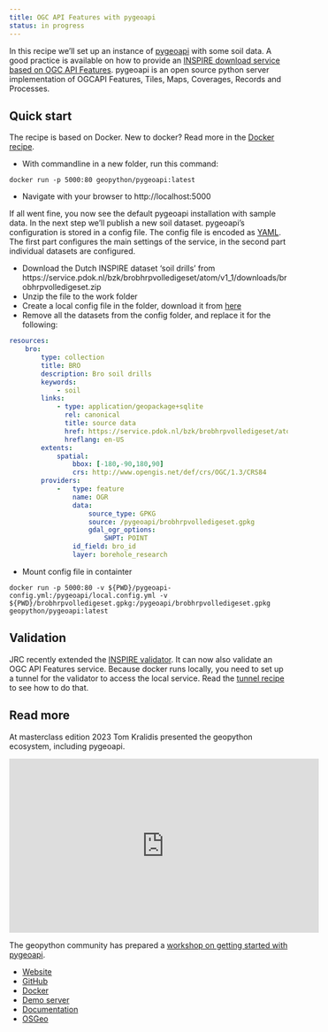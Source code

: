 ```yaml
---
title: OGC API Features with pygeoapi
status: in progress
---
```


In this recipe we'll set up an instance of [pygeoapi](https://pygeoapi.io) with some soil data. A good practice is available on how to provide an [INSPIRE download service based on OGC API Features](https://github.com/INSPIRE-MIF/gp-ogc-api-features/blob/master/spec/oapif-inspire-download.qmd). pygeoapi is an open source python server implementation of OGCAPI Features, Tiles, Maps, Coverages, Records and Processes.

## Quick start

The recipe is based on Docker. New to docker? Read more in the [Docker recipe](../utils/docker.qmd).

- With commandline in a new folder, run this command:

```
docker run -p 5000:80 geopython/pygeoapi:latest
```

- Navigate with your browser to http://localhost:5000 

If all went fine, you now see the default pygeoapi installation with sample data. In the next step we'll publish a new soil dataset.
pygeoapi's configuration is stored in a config file. The config file is encoded as [YAML](https://en.wikipedia.org/wiki/YAML). The first part configures the main settings of the service, in the second part individual datasets are configured.


- Download the Dutch INSPIRE dataset 'soil drills' from https://service.pdok.nl/bzk/brobhrpvolledigeset/atom/v1_1/downloads/brobhrpvolledigeset.zip
- Unzip the file to the work folder
- Create a local config file in the folder, download it from [here](https://github.com/geopython/pygeoapi/blob/master/pygeoapi-config.yml)
- Remove all the datasets from the config folder, and replace it for the following:

```yml
resources:
    bro:
        type: collection
        title: BRO
        description: Bro soil drills
        keywords:
            - soil
        links:
            - type: application/geopackage+sqlite
              rel: canonical
              title: source data
              href: https://service.pdok.nl/bzk/brobhrpvolledigeset/atom/v1_1/downloads/brobhrpvolledigeset.zip
              hreflang: en-US
        extents:
            spatial:
                bbox: [-180,-90,180,90]
                crs: http://www.opengis.net/def/crs/OGC/1.3/CRS84
        providers:
            -   type: feature
                name: OGR
                data:
                    source_type: GPKG
                    source: /pygeoapi/brobhrpvolledigeset.gpkg
                    gdal_ogr_options:
                        SHPT: POINT
                id_field: bro_id
                layer: borehole_research
```

- Mount config file in containter

```
docker run -p 5000:80 -v ${PWD}/pygeoapi-config.yml:/pygeoapi/local.config.yml -v ${PWD}/brobhrpvolledigeset.gpkg:/pygeoapi/brobhrpvolledigeset.gpkg  geopython/pygeoapi:latest
```


## Validation

JRC recently extended the [INSPIRE validator](https://inspire.ec.europa.eu/validator). It can now also validate an OGC API Features service.
Because docker runs locally, you need to set up a tunnel for the validator to access the local service. Read the [tunnel recipe](../utils/localtunnel.qmd) to see how to do that.

## Read more

At masterclass edition 2023 Tom Kralidis presented the geopython ecosystem, including pygeoapi.

<iframe title='Embedded Media titled: geopython' width="560"  height="315"  src="https://wur.yuja.com/V/Video?v=432913&node=1952041&a=194733222&preload=false" frameborder="0" webkitallowfullscreen mozallowfullscreen allowfullscreen loading="lazy"></iframe>

The geopython community has prepared a [workshop on getting started with pygeoapi](https://dive.pygeoapi.io/).

- [Website](https://pygeoapi.io)
- [GitHub](https://github.com/geopython/pygeoapi)
- [Docker](https://hub.docker.com/r/geopython/pygeoapi)
- [Demo server](https://demo.pygeoapi.io/master)
- [Documentation](https://docs.pygeoapi.io)
- [OSGeo](https://www.osgeo.org/projects/pygeoapi) 
